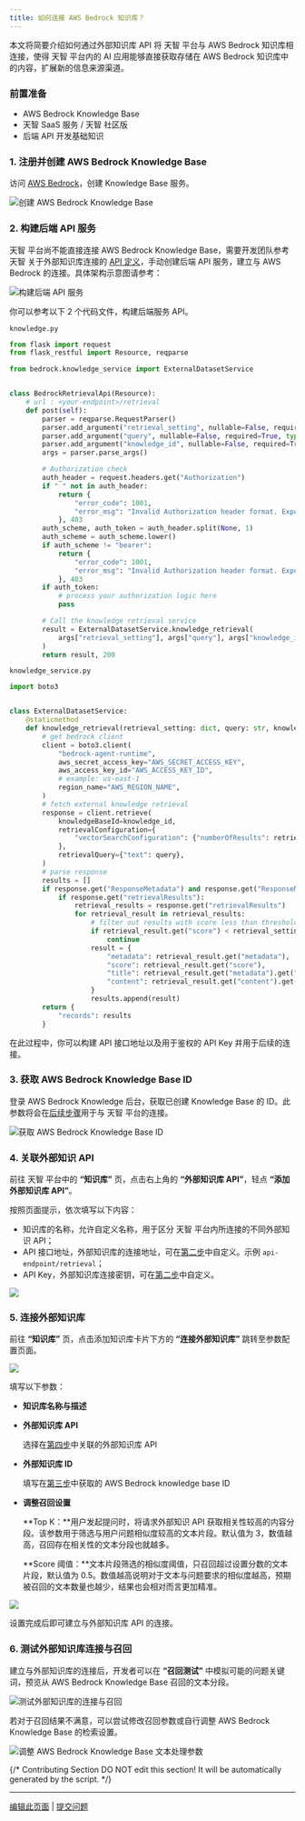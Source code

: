 ```yaml
---
title: 如何连接 AWS Bedrock 知识库？
---
```



本文将简要介绍如何通过外部知识库 API 将 天智 平台与 AWS Bedrock 知识库相连接，使得 天智 平台内的 AI 应用能够直接获取存储在 AWS Bedrock 知识库中的内容，扩展新的信息来源渠道。

### 前置准备

* AWS Bedrock Knowledge Base
* 天智 SaaS 服务 / 天智 社区版
* 后端 API 开发基础知识

### 1. 注册并创建 AWS Bedrock Knowledge Base

访问 [AWS Bedrock](https://aws.amazon.com/bedrock/)，创建 Knowledge Base 服务。

![创建 AWS Bedrock Knowledge Base](https://assets-docs.dify.ai/dify-enterprise-mintlify/zh_CN/learn-more/use-cases/1bf24647a5ffeba4accecd1052011980.png)

### 2. 构建后端 API 服务

天智 平台尚不能直接连接 AWS Bedrock Knowledge Base，需要开发团队参考 天智 关于外部知识库连接的 [API 定义](../../guides/knowledge-base/external-knowledge-api-documentation)，手动创建后端 API 服务，建立与 AWS Bedrock 的连接。具体架构示意图请参考：

![构建后端 API 服务](https://assets-docs.dify.ai/dify-enterprise-mintlify/zh_CN/learn-more/use-cases/c57ce0a77ee668268f53e91497bd5c2b.png)

你可以参考以下 2 个代码文件，构建后端服务 API。

`knowledge.py`

```python
from flask import request
from flask_restful import Resource, reqparse

from bedrock.knowledge_service import ExternalDatasetService


class BedrockRetrievalApi(Resource):
    # url : <your-endpoint>/retrieval
    def post(self):
        parser = reqparse.RequestParser()
        parser.add_argument("retrieval_setting", nullable=False, required=True, type=dict, location="json")
        parser.add_argument("query", nullable=False, required=True, type=str,)
        parser.add_argument("knowledge_id", nullable=False, required=True, type=str)
        args = parser.parse_args()

        # Authorization check
        auth_header = request.headers.get("Authorization")
        if " " not in auth_header:
            return {
                "error_code": 1001,
                "error_msg": "Invalid Authorization header format. Expected 'Bearer <api-key>' format."
            }, 403
        auth_scheme, auth_token = auth_header.split(None, 1)
        auth_scheme = auth_scheme.lower()
        if auth_scheme != "bearer":
            return {
                "error_code": 1001,
                "error_msg": "Invalid Authorization header format. Expected 'Bearer <api-key>' format."
            }, 403
        if auth_token:
            # process your authorization logic here
            pass

        # Call the knowledge retrieval service
        result = ExternalDatasetService.knowledge_retrieval(
            args["retrieval_setting"], args["query"], args["knowledge_id"]
        )
        return result, 200
```

`knowledge_service.py`

```python
import boto3


class ExternalDatasetService:
    @staticmethod
    def knowledge_retrieval(retrieval_setting: dict, query: str, knowledge_id: str):
        # get bedrock client
        client = boto3.client(
            "bedrock-agent-runtime",
            aws_secret_access_key="AWS_SECRET_ACCESS_KEY",
            aws_access_key_id="AWS_ACCESS_KEY_ID",
            # example: us-east-1
            region_name="AWS_REGION_NAME",
        )
        # fetch external knowledge retrieval
        response = client.retrieve(
            knowledgeBaseId=knowledge_id,
            retrievalConfiguration={
                "vectorSearchConfiguration": {"numberOfResults": retrieval_setting.get("top_k"), "overrideSearchType": "HYBRID"}
            },
            retrievalQuery={"text": query},
        )
        # parse response
        results = []
        if response.get("ResponseMetadata") and response.get("ResponseMetadata").get("HTTPStatusCode") == 200:
            if response.get("retrievalResults"):
                retrieval_results = response.get("retrievalResults")
                for retrieval_result in retrieval_results:
                    # filter out results with score less than threshold
                    if retrieval_result.get("score") < retrieval_setting.get("score_threshold", .0):
                        continue
                    result = {
                        "metadata": retrieval_result.get("metadata"),
                        "score": retrieval_result.get("score"),
                        "title": retrieval_result.get("metadata").get("x-amz-bedrock-kb-source-uri"),
                        "content": retrieval_result.get("content").get("text"),
                    }
                    results.append(result)
        return {
            "records": results
        }
```

在此过程中，你可以构建 API 接口地址以及用于鉴权的 API Key 并用于后续的连接。

### 3. 获取 AWS Bedrock Knowledge Base ID

登录 AWS Bedrock Knowledge 后台，获取已创建 Knowledge Base 的 ID。此参数将会在[后续步骤](how-to-connect-aws-bedrock.md#id-5.-lian-jie-wai-bu-zhi-shi-ku)用于与 天智 平台的连接。

![获取 AWS Bedrock Knowledge Base ID](https://assets-docs.dify.ai/dify-enterprise-mintlify/zh_CN/learn-more/use-cases/03fd7e383daf419765bbfd05c3742923.png)

### 4. 关联外部知识 API

前往 天智 平台中的 **“知识库”** 页，点击右上角的 **“外部知识库 API”**，轻点 **“添加外部知识库 API”**。

按照页面提示，依次填写以下内容：

* 知识库的名称，允许自定义名称，用于区分 天智 平台内所连接的不同外部知识 API；
* API 接口地址，外部知识库的连接地址，可在[第二步](how-to-connect-aws-bedrock.md#id-2.-gou-jian-hou-duan-api-fu-wu)中自定义。示例 `api-endpoint/retrieval`；
* API Key，外部知识库连接密钥，可在[第二步](how-to-connect-aws-bedrock.md#id-2.-gou-jian-hou-duan-api-fu-wu)中自定义。

![](https://assets-docs.dify.ai/dify-enterprise-mintlify/zh_CN/learn-more/use-cases/4f2ce69f8c59e788beb91303c68db571.png)

### 5. 连接外部知识库

前往 **“知识库”** 页，点击添加知识库卡片下方的 **“连接外部知识库”** 跳转至参数配置页面。

![](https://assets-docs.dify.ai/dify-enterprise-mintlify/zh_CN/learn-more/use-cases/c3c30c7ed923ee1d7986e92bb35186c6.png)

填写以下参数：

* **知识库名称与描述**
*   **外部知识库 API**

    选择在[第四步](how-to-connect-aws-bedrock.md#id-4.-guan-lian-wai-bu-zhi-shi-api)中关联的外部知识库 API
*   **外部知识库 ID**

    填写在[第三步](how-to-connect-aws-bedrock.md#id-3.-huo-qu-aws-bedrock-knowledge-base-id)中获取的 AWS Bedrock knowledge base ID
*   **调整召回设置**

    \*\*Top K：\*\*用户发起提问时，将请求外部知识 API 获取相关性较高的内容分段。该参数用于筛选与用户问题相似度较高的文本片段。默认值为 3，数值越高，召回存在相关性的文本分段也就越多。

    \*\*Score 阈值：\*\*文本片段筛选的相似度阈值，只召回超过设置分数的文本片段，默认值为 0.5。数值越高说明对于文本与问题要求的相似度越高，预期被召回的文本数量也越少，结果也会相对而言更加精准。

![](https://assets-docs.dify.ai/dify-enterprise-mintlify/zh_CN/learn-more/use-cases/58c324c08c1c5fc23ab31e04967ae449.png)

设置完成后即可建立与外部知识库 API 的连接。

### 6. 测试外部知识库连接与召回

建立与外部知识库的连接后，开发者可以在 **“召回测试”** 中模拟可能的问题关键词，预览从 AWS Bedrock Knowledge Base 召回的文本分段。

![测试外部知识库的连接与召回](https://assets-docs.dify.ai/dify-enterprise-mintlify/zh_CN/learn-more/use-cases/fbc64f060f9fda83847428439b07c247.png)

若对于召回结果不满意，可以尝试修改召回参数或自行调整 AWS Bedrock Knowledge Base 的检索设置。

![调整 AWS Bedrock Knowledge Base 文本处理参数](https://assets-docs.dify.ai/dify-enterprise-mintlify/zh_CN/learn-more/use-cases/0984a89e4cf2a1150ec3160da14c656e.png)

{/*
Contributing Section
DO NOT edit this section!
It will be automatically generated by the script.
*/}

---

[编辑此页面](https://github.com/langgenius/dify-docs/edit/main/zh-hans/learn-more/use-cases/how-to-connect-aws-bedrock.mdx) | [提交问题](https://github.com/langgenius/dify-docs/issues/new?template=docs.yml)

